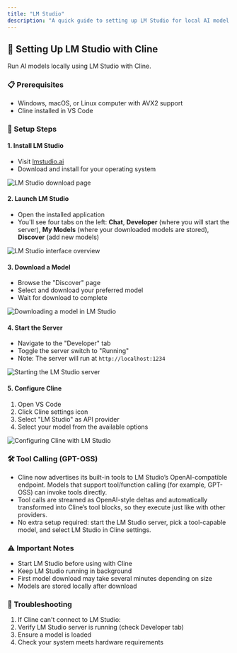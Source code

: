 ```yaml
---
title: "LM Studio"
description: "A quick guide to setting up LM Studio for local AI model execution with Cline."
---
```


## 🤖 Setting Up LM Studio with Cline

Run AI models locally using LM Studio with Cline.

### 📋 Prerequisites

-   Windows, macOS, or Linux computer with AVX2 support
-   Cline installed in VS Code

### 🚀 Setup Steps

#### 1. Install LM Studio

-   Visit [lmstudio.ai](https://lmstudio.ai)
-   Download and install for your operating system

<Frame>
	<img src="https://storage.googleapis.com/cline_public_images/docs/assets/image%20(7).png" alt="LM Studio download page" />
</Frame>

#### 2. Launch LM Studio

-   Open the installed application
-   You'll see four tabs on the left: **Chat**, **Developer** (where you will start the server), **My Models** (where your downloaded models are stored), **Discover** (add new models)

<Frame>
	<img
		src="https://storage.googleapis.com/cline_public_images/docs/assets/image%20(10).png"
		alt="LM Studio interface overview"
	/>
</Frame>

#### 3. Download a Model

-   Browse the "Discover" page
-   Select and download your preferred model
-   Wait for download to complete

<Frame>
	<img
		src="https://storage.googleapis.com/cline_public_images/docs/assets/lm-studio-download-model.gif"
		alt="Downloading a model in LM Studio"
	/>
</Frame>

#### 4. Start the Server

-   Navigate to the "Developer" tab
-   Toggle the server switch to "Running"
-   Note: The server will run at `http://localhost:1234`

<Frame>
	<img
		src="https://storage.googleapis.com/cline_public_images/docs/assets/lm-studio-starting-server.gif"
		alt="Starting the LM Studio server"
	/>
</Frame>

#### 5. Configure Cline

1. Open VS Code
2. Click Cline settings icon
3. Select "LM Studio" as API provider
4. Select your model from the available options

<Frame>
	<img
		src="https://storage.googleapis.com/cline_public_images/docs/assets/lm-studio-select-model-cline.gif"
		alt="Configuring Cline with LM Studio"
	/>
</Frame>

### 🛠️ Tool Calling (GPT-OSS)

- Cline now advertises its built-in tools to LM Studio’s OpenAI-compatible endpoint. Models that support tool/function calling (for example, GPT-OSS) can invoke tools directly.
- Tool calls are streamed as OpenAI-style deltas and automatically transformed into Cline’s tool blocks, so they execute just like with other providers.
- No extra setup required: start the LM Studio server, pick a tool-capable model, and select LM Studio in Cline settings.

### ⚠️ Important Notes

-   Start LM Studio before using with Cline
-   Keep LM Studio running in background
-   First model download may take several minutes depending on size
-   Models are stored locally after download

### 🔧 Troubleshooting

1. If Cline can't connect to LM Studio:
2. Verify LM Studio server is running (check Developer tab)
3. Ensure a model is loaded
4. Check your system meets hardware requirements
